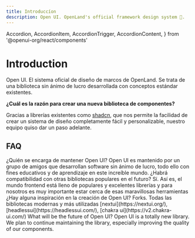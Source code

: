 ```yaml
---
title: Introduccíon
description: Open UI. OpenLand's official framework design system 🎨.
---
```


  Accordion,
  AccordionItem,
  AccordionTrigger,
  AccordionContent,
} from '@openui-org/react/components'

# Introduction

Open UI. El sistema oficial de diseño de marcos de OpenLand. Se trata de una biblioteca sin ánimo de lucro desarrollada con conceptos estándar existentes.

**¿Cuál es la razón para crear una nueva biblioteca de componentes?**

Gracias a librerías existentes como [shadcn](https://ui.shadcn.com), que nos permite la facilidad de crear un sistema de diseño completamente fácil y personalizable, nuestro equipo quiso dar un paso adelante.

## FAQ

<Accordion type="multiple">

<AccordionItem value="faq-1">
  <AccordionTrigger>¿Quién se encarga de mantener Open UI?</AccordionTrigger>
  <AccordionContent>
    Open UI es mantenido por un grupo de amigos que desarrollan software sin
    ánimo de lucro, todo ello con fines educativos y de aprendizaje en este
    increíble mundo.
  </AccordionContent>
</AccordionItem>

<AccordionItem value="faq-2">
  <AccordionTrigger>
    ¿Habrá compatibilidad con otras bibliotecas populares en el futuro?
  </AccordionTrigger>
  <AccordionContent>
    Sí. Así es, el mundo frontend está lleno de populares y excelentes librerías
    y para nosotros es muy importante estar cerca de esas maravillosas
    herramientas
  </AccordionContent>
</AccordionItem>

<AccordionItem value="faq-3">
  <AccordionTrigger>
    ¿Hay alguna inspiración en la creación de Open UI?
  </AccordionTrigger>
  <AccordionContent>
    Forks. Todas las bibliotecas modernas y más utilizadas
    [nextui](https://nextui.org/), [headlessui](https://headlessui.com/),
    [chakra ui](https://v2.chakra-ui.com/)
  </AccordionContent>
</AccordionItem>

<AccordionItem value="faq-4">
	<AccordionTrigger>
	What will be the future of Open UI?
	</AccordionTrigger>
	<AccordionContent>
  Open UI is a totally new library. We plan to continue maintaining the library, especially improving the quality of our components.
  </AccordionContent>

</AccordionItem>

</Accordion>
